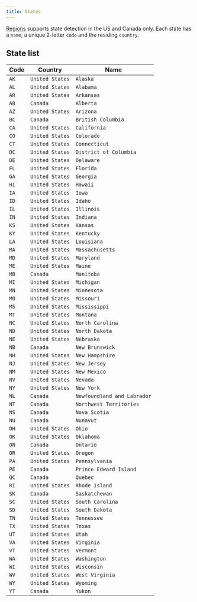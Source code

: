 ```yaml
---
title: States
---
```


[Regions](/regions) supports state detection in the US and Canada only. Each state has a `name`, a unique 2-letter `code` and the residing `country`.

## State list

Code | Country | Name  
--- |  --- | ---
`AK` | `United States` | `Alaska`
`AL` | `United States` | `Alabama`
`AR` | `United States` | `Arkansas`
`AB` | `Canada` | `Alberta`
`AZ` | `United States` | `Arizona`
`BC` | `Canada` | `British Columbia`
`CA` | `United States` | `California`
`CO` | `United States` | `Colorado`
`CT` | `United States` | `Connecticut`
`DC` | `United States` | `District of Columbia`
`DE` | `United States` | `Delaware`
`FL` | `United States` | `Florida`
`GA` | `United States` | `Georgia`
`HI` | `United States` | `Hawaii`
`IA` | `United States` | `Iowa`
`ID` | `United States` | `Idaho`
`IL` | `United States` | `Illinois`
`IN` | `United States` | `Indiana`
`KS` | `United States` | `Kansas`
`KY` | `United States` | `Kentucky`
`LA` | `United States` | `Louisiana`
`MA` | `United States` | `Massachusetts`
`MD` | `United States` | `Maryland`
`ME` | `United States` | `Maine`
`MB` | `Canada` | `Manitoba`
`MI` | `United States` | `Michigan`
`MN` | `United States` | `Minnesota`
`MO` | `United States` | `Missouri`
`MS` | `United States` | `Mississippi`
`MT` | `United States` | `Montana`
`NC` | `United States` | `North Carolina`
`ND` | `United States` | `North Dakota`
`NE` | `United States` | `Nebraska`
`NB` | `Canada` | `New Brunswick`
`NH` | `United States` | `New Hampshire`
`NJ` | `United States` | `New Jersey`
`NM` | `United States` | `New Mexico`
`NV` | `United States` | `Nevada`
`NY` | `United States` | `New York`
`NL` | `Canada` | `Newfoundland and Labrador`
`NT` | `Canada` | `Northwest Territories`
`NS` | `Canada` | `Nova Scotia`
`NU` | `Canada` | `Nunavut`
`OH` | `United States` | `Ohio`
`OK` | `United States` | `Oklahoma`
`ON` | `Canada` | `Ontario`
`OR` | `United States` | `Oregon`
`PA` | `United States` | `Pennsylvania`
`PE` | `Canada` | `Prince Edward Island`
`QC` | `Canada` | `Quebec`
`RI` | `United States` | `Rhode Island`
`SK` | `Canada` | `Saskatchewan`
`SC` | `United States` | `South Carolina`
`SD` | `United States` | `South Dakota`
`TN` | `United States` | `Tennessee`
`TX` | `United States` | `Texas`
`UT` | `United States` | `Utah`
`VA` | `United States` | `Virginia`
`VT` | `United States` | `Vermont`
`WA` | `United States` | `Washington`
`WI` | `United States` | `Wisconsin`
`WV` | `United States` | `West Virginia`
`WY` | `United States` | `Wyoming`
`YT` | `Canada` | `Yukon`